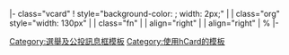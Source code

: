 |- class="vcard"
! style="background-color: {{Template:Party meta/color/{{{party}}}}}; width: 2px;" |
| class="org" style="width: 130px" | [[{{{party}}}|{{Template:Party meta/shortname/{{{party}}}}}]]
| class="fn"    | {{{candidate}}}
| align="right" | {{formatnum:{{replace|{{{votes|}}}|,|}}}}
| align="right" | {{{percentage}}}%
|-<noinclude>{{documentation}}
[[Category:選舉及公投訊息框模板]]
[[Category:使用hCard的模板]]
</noinclude>
